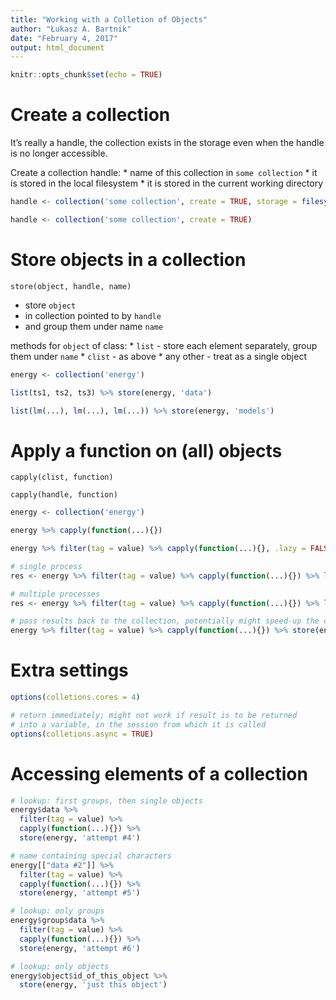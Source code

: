 ```yaml
---
title: "Working with a Colletion of Objects"
author: "Łukasz A. Bartnik"
date: "February 4, 2017"
output: html_document
---
```


```r
knitr::opts_chunk$set(echo = TRUE)
```


# Create a collection

It's really a handle, the collection exists in the storage even when the
handle is no longer accessible.

Create a collection handle:
  * name of this collection in `some collection`
  * it is stored in the local filesystem
  * it is stored in the current working directory
  

```r
handle <- collection('some collection', create = TRUE, storage = filesystem(getwd()))

handle <- collection('some collection', create = TRUE)
```



# Store objects in a collection


`store(object, handle, name)`

  * store `object`
  * in collection pointed to by `handle`
  * and group them under name `name`

methods for `object` of class:
  * `list` - store each element separately, group them under `name`
  * `clist` - as above
  * any other - treat as a single object



```r

energy <- collection('energy')

list(ts1, ts2, ts3) %>% store(energy, 'data')

list(lm(...), lm(...), lm(...)) %>% store(energy, 'models')

```



# Apply a function on (all) objects

`capply(clist, function)`

`capply(handle, function)`


```r
energy <- collection('energy')

energy %>% capply(function(...){})

energy %>% filter(tag = value) %>% capply(function(...){}, .lazy = FALSE)

# single process
res <- energy %>% filter(tag = value) %>% capply(function(...){}) %>% local

# multiple processes
res <- energy %>% filter(tag = value) %>% capply(function(...){}) %>% local(cores = 4)

# pass results back to the collection, potentially might speed-up the computation
energy %>% filter(tag = value) %>% capply(function(...){}) %>% store(energy, 'attempt #3')
```



# Extra settings

```r
options(colletions.cores = 4)

# return immediately; might not work if result is to be returned
# into a variable, in the session from which it is called
options(colletions.async = TRUE)
```



# Accessing elements of a collection


```r
# lookup: first groups, then single objects
energy$data %>%
  filter(tag = value) %>%
  capply(function(...){}) %>%
  store(energy, 'attempt #4')

# name containing special characters
energy[["data #2"]] %>%
  filter(tag = value) %>%
  capply(function(...){}) %>%
  store(energy, 'attempt #5')

# lookup: only groups
energy$group$data %>%
  filter(tag = value) %>%
  capply(function(...){}) %>%
  store(energy, 'attempt #6')

# lookup: only objects
energy$object$id_of_this_object %>%
  store(energy, 'just this object')
```


